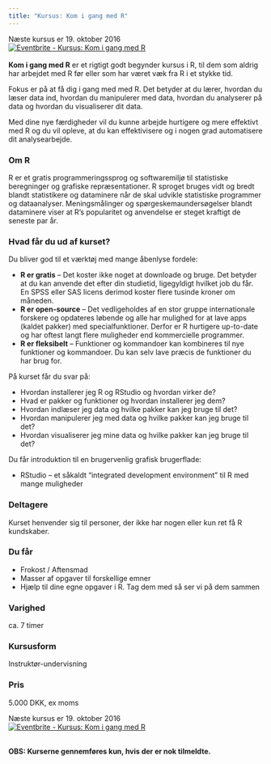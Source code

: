 ```yaml
---
title: "Kursus: Kom i gang med R"
---
```

Næste kursus er 19. oktober 2016 
<br>
<a href="http://www.eventbrite.com/e/kursus-kom-i-gang-med-r-tickets-27549254562?ref=ebtn" target="_blank"><img src="https://www.eventbrite.com/custombutton?eid=27549254562" alt="Eventbrite - Kursus: Kom i gang med R" /></a>
<br><br>
**Kom i gang med R** er et rigtigt godt begynder kursus i R, til dem som aldrig har arbejdet med R før eller som har været væk fra R i et stykke tid.

Fokus er på at få dig i gang med med R. Det betyder at du lærer, hvordan du læser data ind, hvordan du manipulerer med data, hvordan du analyserer på data og hvordan du visualiserer dit data.

Med dine nye færdigheder vil du kunne arbejde hurtigere og mere effektivt med R og du vil opleve, at du kan effektivisere og i nogen grad automatisere dit analysearbejde.

### Om R
R er et gratis programmeringssprog og softwaremiljø til statistiske beregninger og grafiske repræsentationer. R sproget bruges vidt og bredt blandt statistikere og dataminere når de skal udvikle statistiske programmer og dataanalyser. Meningsmålinger og spørgeskemaundersøgelser blandt dataminere viser at R’s popularitet og anvendelse er steget kraftigt de seneste par år.

### Hvad får du ud af kurset?
Du bliver god til et værktøj med mange åbenlyse fordele:

* **R er gratis** – Det koster ikke noget at downloade og bruge. Det betyder at du kan anvende det efter din studietid, ligegyldigt hvilket job du får. En SPSS eller SAS licens derimod koster flere tusinde kroner om måneden.
* **R er open-source** – Det vedligeholdes af en stor gruppe internationale forskere og opdateres løbende og alle har mulighed for at lave apps (kaldet pakker) med specialfunktioner. Derfor er R hurtigere up-to-date og har oftest langt flere muligheder end kommercielle programmer.
* **R er fleksibelt** – Funktioner og kommandoer kan kombineres til nye funktioner og kommandoer. Du kan selv lave præcis de funktioner du har brug for.

På kurset får du svar på:

* Hvordan installerer jeg R og RStudio og hvordan virker de?
* Hvad er pakker og funktioner og hvordan installerer jeg dem?
* Hvordan indlæser jeg data og hvilke pakker kan jeg bruge til det?
* Hvordan manipulerer jeg med data og hvilke pakker kan jeg bruge til det?
* Hvordan visualiserer jeg mine data og hvilke pakker kan jeg bruge til det?

Du får introduktion til en brugervenlig grafisk brugerflade:

* RStudio – et såkaldt “integrated development environment” til R med mange muligheder

### Deltagere
Kurset henvender sig til personer, der ikke har nogen eller kun ret få R kundskaber.

### Du får
* Frokost / Aftensmad     
* Masser af opgaver til forskellige emner     
* Hjælp til dine egne opgaver i R. Tag dem med så ser vi på dem sammen

### Varighed
ca. 7 timer

### Kursusform
Instruktør-undervisning

### Pris
5.000 DKK, ex moms

Næste kursus er 19. oktober 2016 
<br>
<a href="http://www.eventbrite.com/e/kursus-kom-i-gang-med-r-tickets-27549254562?ref=ebtn" target="_blank"><img src="https://www.eventbrite.com/custombutton?eid=27549254562" alt="Eventbrite - Kursus: Kom i gang med R" /></a>
<br><br>

**OBS: Kurserne gennemføres kun, hvis der er nok tilmeldte.**
